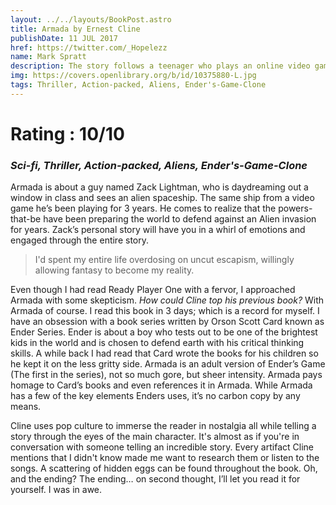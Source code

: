 ```yaml
---
layout: ../../layouts/BookPost.astro
title: Armada by Ernest Cline
publishDate: 11 JUL 2017
href: https://twitter.com/_Hopelezz
name: Mark Spratt
description: The story follows a teenager who plays an online video game about defending against an alien invasion, only to find out that the game is a simulator to prepare him and people around the world for defending against an actual alien invasion.
img: https://covers.openlibrary.org/b/id/10375880-L.jpg
tags: Thriller, Action-packed, Aliens, Ender's-Game-Clone
---
```


<Author />

# Rating : 10/10

### _Sci-fi, Thriller, Action-packed, Aliens, Ender's-Game-Clone_

Armada is about a guy named Zack Lightman, who is daydreaming out a window in class and sees an alien spaceship. The same ship from a video game he’s been playing for 3 years. He comes to realize that the powers-that-be have been preparing the world to defend against an Alien invasion for years. Zack’s personal story will have you in a whirl of emotions and engaged through the entire story.

>I'd spent my entire life overdosing on uncut escapism, willingly allowing fantasy to become my reality.

Even though I had read Ready Player One with a fervor, I approached Armada with some skepticism. _How could Cline top his previous book?_ With Armada of course. I read this book in 3 days; which is a record for myself. I have an obsession with a book series written by Orson Scott Card known as Ender Series.  Ender is about a boy who tests out to be one of the brightest kids in the world and is chosen to defend earth with his critical thinking skills. A while back I had read that Card wrote the books for his children so he kept it on the less gritty side. Armada is an adult version of Ender’s Game (The first in the series), not so much gore, but sheer intensity. Armada pays homage to Card’s books and even references it in Armada. While Armada has a few of the key elements Enders uses, it’s no carbon copy by any means.

Cline uses pop culture to immerse the reader in nostalgia all while telling a story through the eyes of the main character. It's almost as if you're in conversation with someone telling an incredible story. Every artifact Cline mentions that I didn't know made me want to research them or listen to the songs. A scattering of hidden eggs can be found throughout the book. Oh, and the ending? The ending… on second thought, I’ll let you read it for yourself. I was in awe.